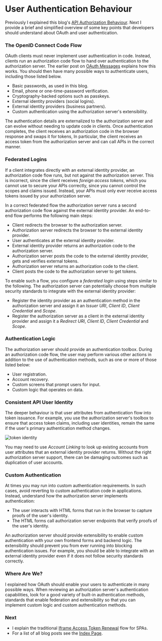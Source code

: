 # User Authentication Behaviour

Previously I explained this blog's <a href='api-authorization-design.mdx'>API Authorization Behaviour</a>. Next I provide a brief and simplified overview of some key points that developers should understand about OAuth and user authentication.

### The OpenID Connect Code Flow

OAuth clients must never implement user authentication in code. Instead, clients run an authorization code flow to hand over authentication to the authorization server. The earlier post on <a href='basicspa-oauthworkflow.mdx'>OAuth Messages</a> explains how this works. You should then have many possible ways to authenticate users, including those listed below.

- Basic passwords, as used in this blog.
- Email, phone or one-time-password verification.
- Cryptography-backed options such as passkeys.
- External identity providers (social logins).
- External identity providers (business partners).
- Custom authentication using the authorization server's extensibility.

The authentication details are externalized to the authorization server and can evolve without needing to update code in clients. Once authentication completes, the client receives an authorization code in the browser response and swaps it for tokens, In particular, the client receives an access token from the authorization server and can call APIs in the correct manner.

### Federated Logins

If a client integrates directly with an external identity provider, an authorization code flow runs, but not against the authorization server. This is incorrect, since the client receives *foreign access tokens*, which you cannot use to secure your APIs correctly, since you cannot control the scopes and claims issued. Instead, your APIs must only ever receive access tokens issued by your authorization server. 

In a correct federated flow the authorization server runs a second authorization code flow against the external identity provider. An end-to-end flow performs the following main steps:

- Client redirects the browser to the authorization server.
- Authorization server redirects the browser to the external identity provider.
- User authenticates at the external identity provider.
- External identity provider returns an authorization code to the authorization server.
- Authorization server posts the code to the external identity provider, gets and verifies external tokens.
- Authorization server returns an authorization code to the client.
- Client posts the code to the authorization server to get tokens.

To enable such a flow, you configure a *federated login* using steps similar to the following. The authorization server can potentially choose from multiple security standards to integrate with the external identity provider:

- Register the identity provider as an authentication method in the authorization server and assign it an *Issuer URI*, *Client ID*, *Client Credential* and *Scope*.
- Register the authorization server as a client in the external identity provider and assign it a *Redirect URI*, *Client ID*, *Client Credential* and *Scope*.

### Authentication Logic

The authorization server should provide an authentication toolbox. During an authorization code flow, the user may perform various other actions in addition to the use of authentication methods, such as one or more of those listed below:

- User registration.
- Account recovery.
- Custom screens that prompt users for input.
- Custom logic that operates on data.

### Consistent API User Identity

The deeper behaviour is that user attributes from authentication flow into token issuance. For example, you use the authorization server's toolbox to ensure that access token claims, including user identities, remain the same if the user's primary authentication method changes.

![token identity](../images/140/token-identity.jpg)

You may need to use *Account Linking* to look up existing accounts from user attributes that an external identity provider returns. Without the right authorization server support, there can be damaging outcomes such as duplication of user accounts.

### Custom Authentication

At times you may run into custom authentication requirements. In such cases, avoid reverting to custom authentication code in applications. Instead, understand how the authorization server implements authentication:

- The user interacts with HTML forms that run in the browser to capture proofs of the user's identity.
- The HTML forms call authorization server endpoints that verify proofs of the user's identity.

An authorization server should provide extensibility to enable custom authentication with your own frontend forms and backend logic. The extensibility should prevent you from ever running into blocking authentication issues. For example, you should be able to integrate with an external identity provider even if it does not follow security standards correctly.

### Where Are We?

I explained how OAuth should enable your users to authenticate in many possible ways. When reviewing an authorization server's authentication capabilities, look for a good variety of built-in authentication methods, standards that enable federation and extensibility so that you can implement custom logic and custom authentication methods.

### Next

- I explain the traditional <a href='user-sessions-and-token-renewal.mdx'>Iframe Access Token Renewal</a> flow for SPAs.
- For a list of all blog posts see the <a href='index.mdx'>Index Page</a>.
